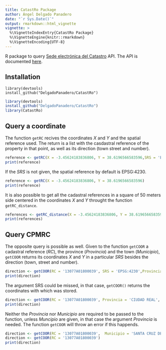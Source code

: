 ```yaml
---
title: CatastRo Package
author: Ángel Delgado Panadero
date: "`r Sys.Date()`"
output: rmarkdown::html_vignette
vignette: >
  %\VignetteIndexEntry{CatastRo Package}
  %\VignetteEngine{knitr::rmarkdown}
  %\VignetteEncoding{UTF-8}
---
```



R package to query [Sede electrónica del Catastro](http://ovc.catastro.meh.es/ovcservweb/OVCSWLocalizacionRC/OVCCoordenadas.asmx) API. 
The API is documented [here](http://www.catastro.meh.es/ayuda/lang/castellano/servicios_web.htm).

## Installation

```
library(devtools)
install_github("DelgadoPanadero/CatastRo")
```
```r
library(devtools)
install_github("DelgadoPanadero/CatastRo")
library(CatastRo)
```

## Query a coordinate

The function `getRC` recives the coordinates *X* and *Y* and the spatial reference used. The return is a list with the casdastral reference of the property in that point, as well as its direction (town street and number).


```r
reference <- getRC(X = -3.45624183836806, Y = 38.6196566583596,SRS = 'EPSG:4230')
print(reference)
``` 

If the *SRS* is not given, the spatial reference by default is EPSG:4230.

```r
reference <- getRC(X = -3.45624183836806, Y = 38.6196566583596)
print(reference)
``` 

It is also possible to get all the cadastral references in a square of 50 meters side centered in the coordinates *X* and *Y* throught the function `getRC_distance`.

```r
references <- getRC_distance(X = -3.45624183836806, Y = 38.6196566583596, SRS = 'EPSG:4230')
print(references)
``` 

## Query CPMRC 

The opposite query is possible as well. Given to the function `getCOOR` a cadastral reference (*RC*), the province (*Provincia*) and the  town (*Municipio*), `getCOOR` returns its coordinates *X* and *Y* in a particular *SRS* besides the direction (town, street and number).

```r
direction <- getCOOR(RC = '13077A01800039', SRS = 'EPSG:4230',Provincia = 'CIUDAD REAL', Municipio = 'SANTA CRUZ DE MUDELA')
print(direction)
```

The argument SRS could be missed, in that case, `getCOOR()` returns the coordinates with which was stored.

```r
direction <- getCOOR(RC = '13077A01800039', Provincia = 'CIUDAD REAL', Municipio = 'SANTA CRUZ DE MUDELA')
print(direction)
```

Neither the *Provincia* nor *Municipio* are required to be passed to the function, unless *Muncipio* are given, in that case the  argument *Provincia* is needed. The function `getCOOR` will throw an error if this happends.

```r
direction <- getCOOR(RC = '13077A01800039',  Municipio = 'SANTA CRUZ DE MUDELA')
direction <- getCOOR(RC = '13077A01800039')
print(direction)
```
